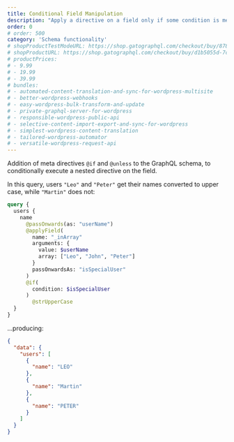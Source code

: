 ```yaml
---
title: Conditional Field Manipulation
description: "Apply a directive on a field only if some condition is met."
order: 0
# order: 500
category: 'Schema functionality'
# shopProductTestModeURL: https://shop.gatographql.com/checkout/buy/87898187-fe40-4d23-917b-7a5ba56da027
# shopProductURL: https://shop.gatographql.com/checkout/buy/d1b5055d-7c98-465b-a6bd-81afdc5a24f1
# productPrices:
# - 9.99
# - 19.99
# - 39.99
# bundles:
# - automated-content-translation-and-sync-for-wordpress-multisite
# - better-wordpress-webhooks
# - easy-wordpress-bulk-transform-and-update
# - private-graphql-server-for-wordpress
# - responsible-wordpress-public-api
# - selective-content-import-export-and-sync-for-wordpress
# - simplest-wordpress-content-translation
# - tailored-wordpress-automator
# - versatile-wordpress-request-api
---
```


Addition of meta directives `@if` and `@unless` to the GraphQL schema, to conditionally execute a nested directive on the field.

In this query, users `"Leo"` and `"Peter"` get their names converted to upper case, while `"Martin"` does not:

```graphql
query {
  users {
    name
      @passOnwards(as: "userName")
      @applyField(
        name: "_inArray"
        arguments: {
          value: $userName
          array: ["Leo", "John", "Peter"]
        }
        passOnwardsAs: "isSpecialUser"
      )
      @if(
        condition: $isSpecialUser
      )
        @strUpperCase
  }
}
```

...producing:

```json
{
  "data": {
    "users": [
      {
        "name": "LEO"
      },
      {
        "name": "Martin"
      },
      {
        "name": "PETER"
      }
    ]
  }
}
```
